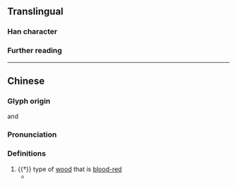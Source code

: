 {{character info/new}}
==Translingual==

===Han character===
{{Han char|rn=75|rad=木|as=06|sn=10|four=47912|canj=DHBT|ids=⿰木血}}

===Further reading===
{{Han ref|kx=0526.100|dkj=14779|hdz=21201.070|uh=6856}}

----

==Chinese==
{{zh-forms}}

===Glyph origin===
{{liushu|ic}} and {{Han compound|木|血|t1=wood|t2=blood|c1=s|c2=p|ls=psc||no_och2=y|nocap=y}}

===Pronunciation===
{{zh-pron
|m=xuè
|c=hyut3
|mc=
|ma=
|cat=n
}}

===Definitions===
{{zh-hanzi}}

# {{†}} type of [[wood]] that is [[blood-red]]
#* {{zh-x|又 有 樹 綿，一 曰 樹 頭 綿。以 吉 貝 枝 接 烏 桖{xuè}，俟 生 時 截 去 烏 桖{xuè}，樹 長 可 八 九 尺，四季 開花，夏 秋 尤 盛。||CL|ref='''1777''', {{w2|zh|李調元}} {{w2|zh|pref=《|s:南越筆記/05|南越筆記|suf=》}}}}
